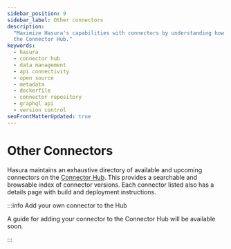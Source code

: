```yaml
---
sidebar_position: 9
sidebar_label: Other connectors
description:
  "Maximize Hasura's capabilities with connectors by understanding how to author, publish, setup, and maintain them on
  the Connector Hub."
keywords:
  - hasura
  - connector hub
  - data management
  - api connectivity
  - open source
  - metadata
  - dockerfile
  - connector repository
  - graphql api
  - version control
seoFrontMatterUpdated: true
---
```



# Other Connectors

Hasura maintains an exhaustive directory of available and upcoming connectors on the
[Connector Hub](https://hasura.io/connectors/). This provides a searchable and browsable index of connector versions.
Each connector listed also has a details page with build and deployment instructions.

:::info Add your own connector to the Hub

A guide for adding your connector to the Connector Hub will be available soon.

:::
